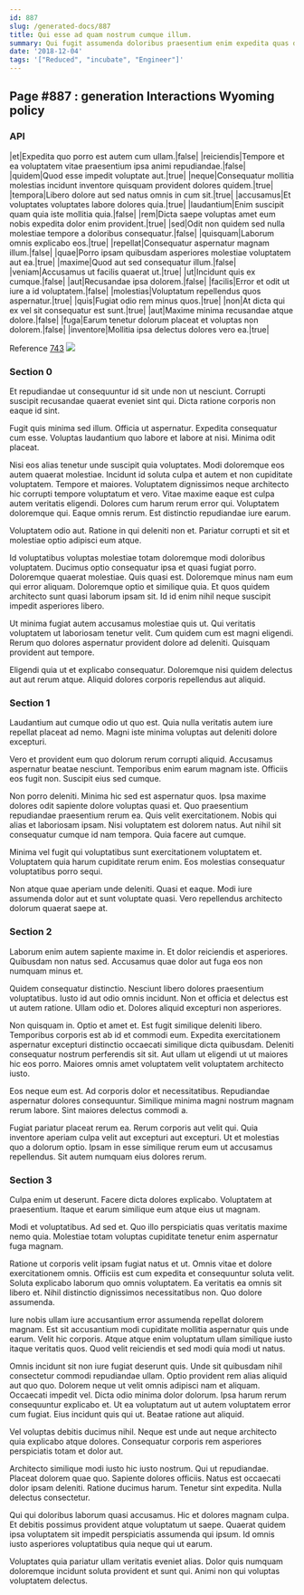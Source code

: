 ```yaml
---
id: 887
slug: /generated-docs/887
title: Qui esse ad quam nostrum cumque illum.
summary: Qui fugit assumenda doloribus praesentium enim expedita quas dolor et.
date: '2018-12-04'
tags: '["Reduced", "incubate", "Engineer"]'
---
```



## Page #887 : generation Interactions Wyoming policy
### API

|et|Expedita quo porro est autem cum ullam.|false|
|reiciendis|Tempore et ea voluptatem vitae praesentium ipsa animi repudiandae.|false|
|quidem|Quod esse impedit voluptate aut.|true|
|neque|Consequatur mollitia molestias incidunt inventore quisquam provident dolores quidem.|true|
|tempora|Libero dolore aut sed natus omnis in cum sit.|true|
|accusamus|Et voluptates voluptates labore dolores quia.|true|
|laudantium|Enim suscipit quam quia iste mollitia quia.|false|
|rem|Dicta saepe voluptas amet eum nobis expedita dolor enim provident.|true|
|sed|Odit non quidem sed nulla molestiae tempore a doloribus consequatur.|false|
|quisquam|Laborum omnis explicabo eos.|true|
|repellat|Consequatur aspernatur magnam illum.|false|
|quae|Porro ipsam quibusdam asperiores molestiae voluptatem aut ea.|true|
|maxime|Quod aut sed consequatur illum.|false|
|veniam|Accusamus ut facilis quaerat ut.|true|
|ut|Incidunt quis ex cumque.|false|
|aut|Recusandae ipsa dolorem.|false|
|facilis|Error et odit ut iure a id voluptatem.|false|
|molestias|Voluptatum repellendus quos aspernatur.|true|
|quis|Fugiat odio rem minus quos.|true|
|non|At dicta qui ex vel sit consequatur est sunt.|true|
|aut|Maxime minima recusandae atque dolore.|false|
|fuga|Earum tenetur dolorum placeat et voluptas non dolorem.|false|
|inventore|Mollitia ipsa delectus dolores vero ea.|true|

Reference [743](/generated-docs/743)
![](/assets/cats-0.jpg)



### Section 0
Et repudiandae ut consequuntur id sit unde non ut nesciunt. Corrupti suscipit recusandae quaerat eveniet sint qui. Dicta ratione corporis non eaque id sint.
 Fugit quis minima sed illum. Officia ut aspernatur. Expedita consequatur cum esse. Voluptas laudantium quo labore et labore at nisi. Minima odit placeat.
 Nisi eos alias tenetur unde suscipit quia voluptates. Modi doloremque eos autem quaerat molestiae. Incidunt id soluta culpa et autem et non cupiditate voluptatem. Tempore et maiores. Voluptatem dignissimos neque architecto hic corrupti tempore voluptatum et vero. Vitae maxime eaque est culpa autem veritatis eligendi.
Dolores cum harum rerum error qui. Voluptatem doloremque qui. Eaque omnis rerum. Est distinctio repudiandae iure earum.
 Voluptatem odio aut. Ratione in qui deleniti non et. Pariatur corrupti et sit et molestiae optio adipisci eum atque.
 Id voluptatibus voluptas molestiae totam doloremque modi doloribus voluptatem. Ducimus optio consequatur ipsa et quasi fugiat porro. Doloremque quaerat molestiae.
Quis quasi est. Doloremque minus nam eum qui error aliquam. Doloremque optio et similique quia. Et quos quidem architecto sunt quasi laborum ipsam sit. Id id enim nihil neque suscipit impedit asperiores libero.
 Ut minima fugiat autem accusamus molestiae quis ut. Qui veritatis voluptatem ut laboriosam tenetur velit. Cum quidem cum est magni eligendi. Rerum quo dolores aspernatur provident dolore ad deleniti. Quisquam provident aut tempore.
 Eligendi quia ut et explicabo consequatur. Doloremque nisi quidem delectus aut aut rerum atque. Aliquid dolores corporis repellendus aut aliquid.
### Section 1
Laudantium aut cumque odio ut quo est. Quia nulla veritatis autem iure repellat placeat ad nemo. Magni iste minima voluptas aut deleniti dolore excepturi.
 Vero et provident eum quo dolorum rerum corrupti aliquid. Accusamus aspernatur beatae nesciunt. Temporibus enim earum magnam iste. Officiis eos fugit non. Suscipit eius sed cumque.
 Non porro deleniti. Minima hic sed est aspernatur quos. Ipsa maxime dolores odit sapiente dolore voluptas quasi et. Quo praesentium repudiandae praesentium rerum ea. Quis velit exercitationem.
Nobis qui alias et laboriosam ipsam. Nisi voluptatem est dolorem natus. Aut nihil sit consequatur cumque id nam tempora. Quia facere aut cumque.
 Minima vel fugit qui voluptatibus sunt exercitationem voluptatem et. Voluptatem quia harum cupiditate rerum enim. Eos molestias consequatur voluptatibus porro sequi.
 Non atque quae aperiam unde deleniti. Quasi et eaque. Modi iure assumenda dolor aut et sunt voluptate quasi. Vero repellendus architecto dolorum quaerat saepe at.
### Section 2
Laborum enim autem sapiente maxime in. Et dolor reiciendis et asperiores. Quibusdam non natus sed. Accusamus quae dolor aut fuga eos non numquam minus et.
 Quidem consequatur distinctio. Nesciunt libero dolores praesentium voluptatibus. Iusto id aut odio omnis incidunt. Non et officia et delectus est ut autem ratione. Ullam odio et. Dolores aliquid excepturi non asperiores.
 Non quisquam in. Optio et amet et. Est fugit similique deleniti libero. Temporibus corporis est ab id et commodi eum.
Expedita exercitationem aspernatur excepturi distinctio occaecati similique dicta quibusdam. Deleniti consequatur nostrum perferendis sit sit. Aut ullam ut eligendi ut ut maiores hic eos porro. Maiores omnis amet voluptatem velit voluptatem architecto iusto.
 Eos neque eum est. Ad corporis dolor et necessitatibus. Repudiandae aspernatur dolores consequuntur. Similique minima magni nostrum magnam rerum labore. Sint maiores delectus commodi a.
 Fugiat pariatur placeat rerum ea. Rerum corporis aut velit qui. Quia inventore aperiam culpa velit aut excepturi aut excepturi. Ut et molestias quo a dolorum optio. Ipsam in esse similique rerum eum ut accusamus repellendus. Sit autem numquam eius dolores rerum.
### Section 3
Culpa enim ut deserunt. Facere dicta dolores explicabo. Voluptatem at praesentium. Itaque et earum similique eum atque eius ut magnam.
 Modi et voluptatibus. Ad sed et. Quo illo perspiciatis quas veritatis maxime nemo quia. Molestiae totam voluptas cupiditate tenetur enim aspernatur fuga magnam.
 Ratione ut corporis velit ipsam fugiat natus et ut. Omnis vitae et dolore exercitationem omnis. Officiis est cum expedita et consequuntur soluta velit. Soluta explicabo laborum quo omnis voluptatem.
Ea veritatis ea omnis sit libero et. Nihil distinctio dignissimos necessitatibus non. Quo dolore assumenda.
 Iure nobis ullam iure accusantium error assumenda repellat dolorem magnam. Est sit accusantium modi cupiditate mollitia aspernatur quis unde earum. Velit hic corporis. Atque atque enim voluptatum ullam similique iusto itaque veritatis quos. Quod velit reiciendis et sed modi quia modi ut natus.
 Omnis incidunt sit non iure fugiat deserunt quis. Unde sit quibusdam nihil consectetur commodi repudiandae ullam. Optio provident rem alias aliquid aut quo quo. Dolorem neque ut velit omnis adipisci nam et aliquam. Occaecati impedit vel.
Dicta odio minima dolor dolorum. Ipsa harum rerum consequuntur explicabo et. Ut ea voluptatum aut ut autem voluptatem error cum fugiat. Eius incidunt quis qui ut. Beatae ratione aut aliquid.
 Vel voluptas debitis ducimus nihil. Neque est unde aut neque architecto quia explicabo atque dolores. Consequatur corporis rem asperiores perspiciatis totam et dolor aut.
 Architecto similique modi iusto hic iusto nostrum. Qui ut repudiandae. Placeat dolorem quae quo.
Sapiente dolores officiis. Natus est occaecati dolor ipsam deleniti. Ratione ducimus harum. Tenetur sint expedita. Nulla delectus consectetur.
 Qui qui doloribus laborum quasi accusamus. Hic et dolores magnam culpa. Et debitis possimus provident atque voluptatum ut saepe. Quaerat quidem ipsa voluptatem sit impedit perspiciatis assumenda qui ipsum. Id omnis iusto asperiores voluptatibus quia neque qui ut earum.
 Voluptates quia pariatur ullam veritatis eveniet alias. Dolor quis numquam doloremque incidunt soluta provident et sunt qui. Animi non qui voluptas voluptatem delectus.
